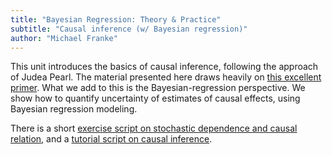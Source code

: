 ```yaml
---
title: "Bayesian Regression: Theory & Practice"
subtitle: "Causal inference (w/ Bayesian regression)"
author: "Michael Franke"
---
```


This unit introduces the basics of causal inference, following the approach of Judea Pearl.
The material presented here draws heavily on [this excellent primer](http://bayes.cs.ucla.edu/PRIMER/).
What we add to this is the Bayesian-regression perspective.
We show how to quantify uncertainty of estimates of causal effects, using Bayesian regression modeling.

There is a short [exercise script on stochastic dependence and causal relation](https://michael-franke.github.io/Bayesian-Regression/practice-sheets/06a-stochastic-dependence.html),
and a [tutorial script on causal inference](https://michael-franke.github.io/Bayesian-Regression/practice-sheets/06b-causal-inference.html). 

<!-- Here are [slides for this unit](slides/07-causal_inference.pdf). -->


